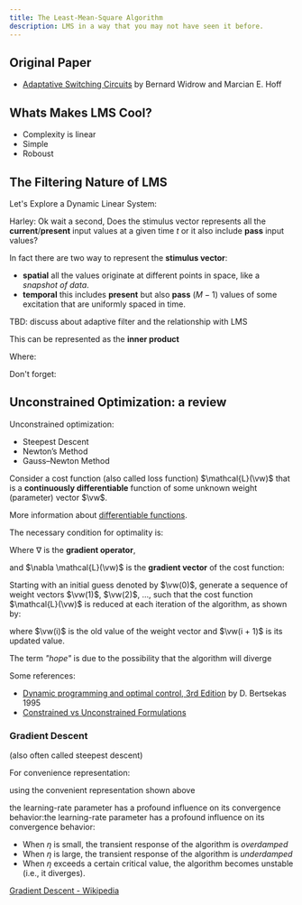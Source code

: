 ```yaml
---
title: The Least-Mean-Square Algorithm
description: LMS in a way that you may not have seen it before.
---
```



## Original Paper

- [Adaptative Switching Circuits](https://www-isl.stanford.edu/~widrow/papers/c1960adaptiveswitching.pdf) by Bernard Widrow and Marcian E. Hoff

<Important
    note="not to be confused with Mean Square Error (MSE)"
/>

## Whats Makes LMS Cool?

- Complexity is linear
- Simple
- Roboust

## The Filtering Nature of LMS

Let's Explore a Dynamic Linear System:

<Drawio
    file="lms.drawio"
    page="1"
    description="A simple dynamic linear system"
/>

<Equation
    formula="\mathcal{T} = \{\vx(t), d(t) ; i = 1,2,\dots, n\}"
    description="Data set for the simple dynamic linear system"
/>

<Equation
    formula="\vx(t) = x_{1}(t), x_{2}(t), \dots, x_{M}(t)"
    description="Input vector $\vx$ at a given time $t$ also called **stimulus vector**"
/>

Harley: Ok wait a second, Does the stimulus vector represents all the **current**/**present** input values at a given time $t$ or it also include **pass** input values?

In fact there are two way to represent the **stimulus vector**:
- **spatial** all the values originate at different points in space, like a *snapshot of data*.
- **temporal** this includes **present** but also **pass** ($M-1$) values of some excitation that are uniformly spaced in time.


TBD: discuss about adaptive filter and the relationship with LMS

<Equation
    formula="y(t) = v(t) = \sum_{k=1}^{M}w_{k}(t)x_{k}(t)"
    description="The output value of a linear neuron"
/>

This can be represented as the **inner product**


<Equation
    formula="y(t) = v(t) = \vx^{\transpose}(t)\vw(t)"
    description="The output value of a linear neuron"
/>

Where:

<Equation
    formula="\vw(t) = [w_{1}(t), w_{2}(t), \dots, w_{3}(t)]^{\transpose}"
    description="synaptic weight vector $\vw$ at time $t$ for a single neuron"
/>

Don't forget:

<Equation
    formula="e(t) = d(t) - y(t)"
    description="error signal"
/>

<Important
    note="The manner in which the error signal e(i) is used to control the adjustments to the neuron’s synaptic weights is determined by the cost function used to derive the adaptivefiltering algorithm of interest."
/>

## Unconstrained Optimization: a review

Unconstrained optimization:
- Steepest Descent
- Newton’s Method
- Gauss–Newton Method

Consider a cost function (also called loss function) $\mathcal{L}(\vw)$ that is a **continuously differentiable** function of some unknown weight (parameter) vector $\vw$.

More information about [differentiable functions](https://en.wikipedia.org/wiki/Differentiable_function).

<Equation
    formula="\mathcal{L}(\vw^{*}) \leq \mathcal{L}(\vw)"
    description=""
/>

<Important
    note="Minimize the cost function $\mathcal{L}$ with respect to the weight vector $\vw$"
/>

The necessary condition for optimality is:

<Equation
    formula="\nabla\mathcal{L}(\vw^{*}) = \mathbf{0}"
    description="Condition for optimality."
/>

Where $\nabla$ is the **gradient operator**,

<Equation
    formula="\nabla = \begin{bmatrix}
    \frac{\partial}{\partial w_{1}}, \frac{\partial}{\partial w_{2}}, \dots, \frac{\partial}{\partial w_{M}}
\end{bmatrix}^{\transpose}"
    description="Gradient operator."
/>

and $\nabla \mathcal{L}(\vw)$ is the **gradient vector** of the cost function:

<Equation
    formula="\nabla \mathcal{L}(\vw) = \begin{bmatrix}
    \frac{\partial \mathcal{L}}{\partial w_{1}},
    \frac{\partial \mathcal{L}}{\partial w_{2}}, 
    \dots, 
    \frac{\partial \mathcal{L}}{\partial w_{M}}
    \end{bmatrix}^{\transpose}"
    description="Gradient operator."
/>

Starting with an initial guess denoted by $\vw(0)$, generate a sequence of weight vectors $\vw(1)$, $\vw(2)$, $...$, such that the cost function $\mathcal{L}(\vw)$ is reduced at each iteration of the algorithm, as shown by:

<Equation
    formula="\mathcal{L}(\vw(i + 1)) < \mathcal{L}(\vw(i))"
/>

where $\vw(i)$ is the old value of the weight vector and $\vw(i + 1)$ is its updated value.

<Important
    note="We **hope** that the algorithm will eventually converge onto the optimal solution $\vw^{*}$."
/>

The term *"hope"* is due to the possibility that the algorithm will diverge

Some references:
- [Dynamic programming and optimal control, 3rd Edition](https://www.semanticscholar.org/paper/Dynamic-programming-and-optimal-control%2C-3rd-Bertsekas/a82db864e472b5aa6313596ef9919f64e3363b1f) by D. Bertsekas 1995
- [Constrained vs Unconstrained Formulations](https://qiml.radiology.wisc.edu/wp-content/uploads/sites/760/2021/03/lecture_A1_03_Constraints.pdf)

### Gradient Descent

(also often called steepest descent)

For convenience representation:

<Equation
    formula="\vg = \nabla \mathcal{L}(\vw)"
    description="Gradient of the weight vector $\vw$"
/>

<Equation
    formula="\vw(i + 1) = \vw(i) + \eta \nabla \mathcal{L}(\vw)"
    description="Formal defintion of the gradient descent. Where $\eta$ is a positive constant called the *stepsize*, or *learning-rate*"
/>

using the convenient representation shown above

<Equation
    formula="\vw(i + 1) = \vw(i) + \eta \vg(i)"
/>

the learning-rate parameter  has a profound influence on its convergence behavior:the learning-rate parameter  has a profound influence on its convergence behavior:

- When $\eta$ is small, the transient response of the algorithm is *overdamped*
- When $\eta$ is large, the transient response of the algorithm is *underdamped*
- When $\eta$ exceeds a certain critical value, the algorithm becomes unstable (i.e., it diverges).

[Gradient Descent - Wikipedia](https://en.wikipedia.org/wiki/Gradient_descent)


